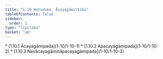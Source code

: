 ```yaml
---
title: "1.10 Hetuduka, Ācayagāmittika"
tableOfContents: false
sidebar:
  order: 2
type: "tipitaka"
basket: "ab"
---
```



<DynamicBreadcrumb />



<TableOfContents>
* [1.10.1 Ācayagāmipada](1-10/1-10-1)
* [1.10.2 Apacayagāmipada](1-10/1-10-2)
* [1.10.3 Nevācayagāmināpacayagāmipada](1-10/1-10-3)
</TableOfContents>
